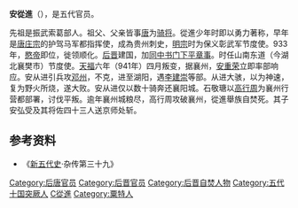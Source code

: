 '''安從進'''（{{bd||?|942年||}}），是五代官员。

先祖是振武索葛部人。祖父、父亲皆事[[后唐|唐]]为[[骑将|骑将]]。從進少年时即以勇力著称，早年是[[唐庄宗|唐庄宗]]的护驾马军都指挥使，成為贵州刺史，[[后唐明宗|明宗]]时为保义彰武军节度使。933年，[[唐閔帝|愍帝]]即位，徙领顺化。[[后晋|后晋]]建国，加[[同中书门下平章事|同中书门下平章事]]。时任山南东道（今湖北襄樊市）节度使。[[天福_(后晋)|天福]]六年（941年）四月叛变，据襄州，[[安重荣|安重荣]]立即率部响应。安从进引兵攻[[邓州_(隋朝)|邓州]]，不克，进至湖阳，遇[[李建崇|李建崇]]等部。从进大骇，以为神速，复为野火所烧，遂大败。安从进仅以数十骑奔还襄阳城。石敬瑭以[[高行周|高行周]]为襄州行营都部署，讨伐平叛。逾年襄州城粮尽，高行周攻破襄州，從進舉族自焚死。其子安弘受及其将佐四十三人送京师处斩。

== 参考资料 ==
*《[[新五代史|新五代史]]·杂传第三十九》
{{DEFAULTSORT:A}}
[[Category:后唐官员|Category:后唐官员]]
[[Category:后晋官员|Category:后晋官员]]
[[Category:后晋自焚人物|Category:后晋自焚人物]]
[[Category:五代十国突厥人|Category:五代十国突厥人]]
[[Category:安姓|C從進]]
[[Category:粟特人|Category:粟特人]]